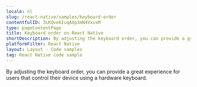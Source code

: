 ```yaml
---
locale: nl
slug: /react-native/samples/keyboard-order
contentfulID: 3LKQve6IuqAXp3mN4VxvxM
type: pageContentPage
title: Keyboard order on React Native
shortDescription: By adjusting the keyboard order, you can provide a great experience for users that control their device using a hardware keyboard.
platformFilter: React Native
layout: Layout - Code samples
tag: React Native code sample
---
```


By adjusting the keyboard order, you can provide a great experience for users that control their device using a hardware keyboard.

<CodeSample id="keyboard-order" locale="nl" platform="react native"/>